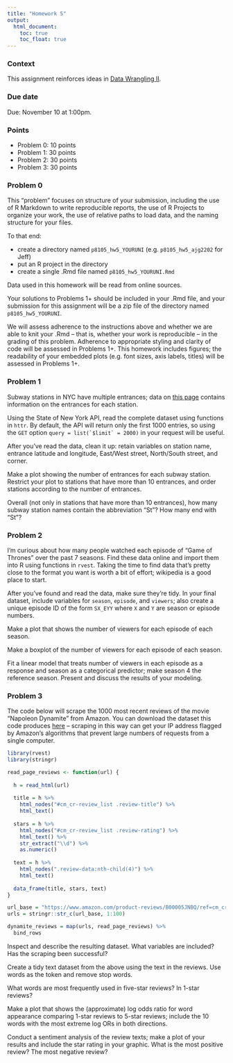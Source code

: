 ```yaml
---
title: "Homework 5"
output:
  html_document: 
    toc: true
    toc_float: true
---
```


### Context

This assignment reinforces ideas in [Data Wrangling II](topic_data_wrangling_ii.html). 

### Due date

Due: November 10 at 1:00pm. 

### Points

* Problem 0: 10 points
* Problem 1: 30 points
* Problem 2: 30 points
* Problem 3: 30 points

### Problem 0

This "problem" focuses on structure of your submission, including the use of R Markdown to write reproducible reports, the use of R Projects to organize your work, the use of relative paths to load data, and the naming structure for your files. 

To that end: 

* create a directory named `p8105_hw5_YOURUNI` (e.g. `p8105_hw5_ajg2202` for Jeff)
* put an R project in the directory
* create a single .Rmd file named `p8105_hw5_YOURUNI.Rmd`

Data used in this homework will be read from online sources.

Your solutions to Problems 1+ should be included in your .Rmd file, and your submission for this assignment will be a zip file of the directory named `p8105_hw5_YOURUNI`. 

We will assess adherence to the instructions above and whether we are able to knit your .Rmd -- that is, whether your work is reproducible -- in the grading of this problem. Adherence to appropriate styling and clarity of code will be assessed in Problems 1+. This homework includes figures; the readability of your embedded plots (e.g. font sizes, axis labels, titles) will be assessed in Problems 1+. 


### Problem 1

Subway stations in NYC have multiple entrances; data on [this page](https://dev.socrata.com/foundry/data.ny.gov/hvwh-qtfg) contains information on the entrances for each station. 

Using the State of New York API, read the complete dataset using functions in `httr`. By default, the API will return only the first 1000 entries, so using the `GET` option ``query = list(`$limit` = 2000)`` in your request will be useful. 


After you've read the data, clean it up: retain variables on station name, entrance latitude and longitude, East/West street, North/South street, and corner. 

Make a plot showing the number of entrances for each subway station. Restrict your plot to stations that have more than 10 entrances, and order stations according to the number of entrances.

Overall (not only in stations that have more than 10 entrances), how many subway station names contain the abbreviation "St"? How many end with "St"?


### Problem 2

I'm curious about how many people watched each episode of "Game of Thrones" over the past 7 seasons. Find these data online and import them into R using functions in `rvest`. Taking the time to find data that's pretty close to the format you want is worth a bit of effort; wikipedia is a good place to start. 

After you've found and read the data, make sure they're tidy. In your final dataset, include variables for `season`, `episode`, and `viewers`; also create a unique episode ID of the form `SX_EYY` where `X` and `Y` are season or episode numbers.

Make a plot that shows the number of viewers for each episode of each season.

Make a boxplot of the number of viewers for each episode of each season.

Fit a linear model that treats number of viewers in each episode as a response and season as a categorical predictor; make season 4 the reference season. Present and discuss the results of your modeling. 


### Problem 3

The code below will scrape the 1000 most recent reviews of the movie "Napoleon Dynamite" from Amazon. You can download the dataset this code produces [here](./data/dynamite_reviews.csv) -- scraping in this way can get your IP address flagged by Amazon's algorithms that prevent large numbers of requests from a single computer.

```r
library(rvest)
library(stringr)

read_page_reviews <- function(url) {
  
  h = read_html(url)
  
  title = h %>%
    html_nodes("#cm_cr-review_list .review-title") %>%
    html_text()
  
  stars = h %>%
    html_nodes("#cm_cr-review_list .review-rating") %>%
    html_text() %>%
    str_extract("\\d") %>%
    as.numeric()
  
  text = h %>%
    html_nodes(".review-data:nth-child(4)") %>%
    html_text()
  
  data_frame(title, stars, text)
}

url_base = "https://www.amazon.com/product-reviews/B00005JNBQ/ref=cm_cr_arp_d_viewopt_rvwer?ie=UTF8&reviewerType=avp_only_reviews&sortBy=recent&pageNumber="
urls = stringr::str_c(url_base, 1:100)

dynamite_reviews = map(urls, read_page_reviews) %>% 
  bind_rows
```

Inspect and describe the resulting dataset. What variables are included? Has the scraping been successful?

Create a tidy text dataset from the above using the text in the reviews. Use words as the token and remove stop words. 

What words are most frequently used in five-star reviews? In 1-star reviews?

Make a plot that shows the (approximate) log odds ratio for word appearance comparing 1-star reviews to 5-star reviews; include the 10 words with the most extreme log ORs in both directions.

Conduct a sentiment analysis of the review texts; make a plot of your results and include the star rating in your graphic. What is the most positive review? The most negative review?



